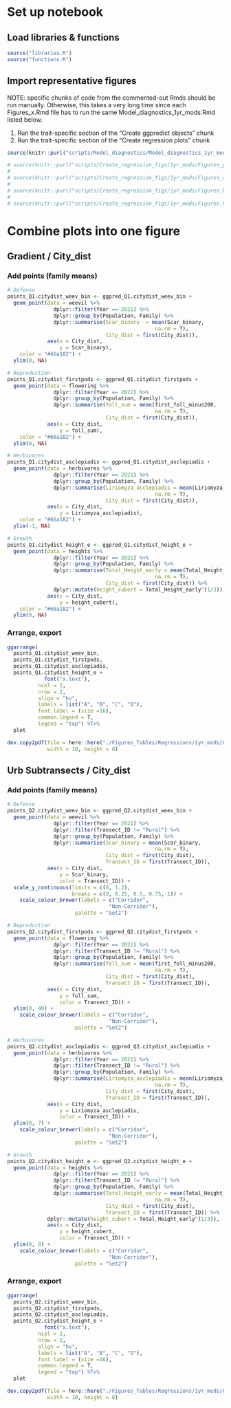 # Set up notebook
## Load libraries & functions
```r
source("libraries.R")
source("functions.R")
```

## Import representative figures
NOTE: specific chunks of code from the commented-out Rmds should be run manually. Otherwise, this takes a very long time since each Figures_x.Rmd file has to run the same Model_diagnostics_1yr_mods.Rmd listed below.

1. Run the trait-specific section of the "Create ggpredict objects" chunk
2. Run the trait-specific section of the "Create regression plots" chunk 
```r
source(knitr::purl("scripts/Model_diagnostics/Model_diagnostics_1yr_mods.Rmd", quiet=TRUE))

# source(knitr::purl("scripts/Create_regression_figs/1yr_mods/Figures_growth.Rmd", quiet=TRUE))
# 
# source(knitr::purl("scripts/Create_regression_figs/1yr_mods/Figures_defense.Rmd", quiet=TRUE))
# 
# source(knitr::purl("scripts/Create_regression_figs/1yr_mods/Figures_Reproductive.Rmd", quiet=TRUE))
# 
# source(knitr::purl("scripts/Create_regression_figs/1yr_mods/Figures_herbivores_2021.Rmd", quiet=TRUE))
```

# Combine plots into one figure
## Gradient / City_dist
### Add points (family means)
```r
# Defense
points_Q1.citydist_weev_bin <- ggpred_Q1.citydist_weev_bin +
  geom_point(data = weevil %>%
               dplyr::filter(Year == 2021) %>%
               dplyr::group_by(Population, Family) %>%
               dplyr::summarise(Scar_binary  = mean(Scar_binary,
                                                na.rm = T),
                                City_dist = first(City_dist)),
             aes(x = City_dist,
                 y = Scar_binary),
    color = "#66a182") +
  ylim(0, NA)

# Reproduction
points_Q1.citydist_firstpods <- ggpred_Q1.citydist_firstpods +
  geom_point(data = flowering %>%
               dplyr::filter(Year == 2022) %>%
               dplyr::group_by(Population, Family) %>%
               dplyr::summarise(foll_sum = mean(first_foll_minus200,
                                                na.rm = T),
                                City_dist = first(City_dist)),
             aes(x = City_dist,
                 y = foll_sum),
    color = "#66a182") +
  ylim(0, NA)

# Herbivores
points_Q1.citydist_asclepiadis <- ggpred_Q1.citydist_asclepiadis +
  geom_point(data = herbivores %>%
               dplyr::filter(Year == 2021) %>%
               dplyr::group_by(Population, Family) %>%
               dplyr::summarise(Liriomyza_asclepiadis = mean(Liriomyza_asclepiadis,
                                                na.rm = T),
                                City_dist = first(City_dist)),
             aes(x = City_dist,
                 y = Liriomyza_asclepiadis),
    color = "#66a182") +
  ylim(-1, NA)

# Growth
points_Q1.citydist_height_e <- ggpred_Q1.citydist_height_e +
  geom_point(data = heights %>%
               dplyr::filter(Year == 2021) %>%
               dplyr::group_by(Population, Family) %>%
               dplyr::summarise(Total_Height_early = mean(Total_Height_early,
                                                na.rm = T),
                                City_dist = first(City_dist)) %>%
               dplyr::mutate(height_cubert = Total_Height_early^(1/3)),
             aes(x = City_dist,
                 y = height_cubert),
    color = "#66a182") +
  ylim(0, NA)

```

### Arrange, export
```r
ggarrange(
  points_Q1.citydist_weev_bin, 
  points_Q1.citydist_firstpods,
  points_Q1.citydist_asclepiadis,
  points_Q1.citydist_height_e +
            font("x.text"),
          ncol = 2,
          nrow = 2,
          align = "hv",
          labels = list("A", "B", "C", "D"),
          font.label = (size =16),
          common.legend = T,
          legend = "top") %T>%
  plot

dev.copy2pdf(file = here::here("./Figures_Tables/Regressions/1yr_mods/Q1_grad_citydist_representative_panels.pdf"),
             width = 10, height = 8)
```


## Urb Subtransects / City_dist
### Add points (family means)
```r
# Defense
points_Q2.citydist_weev_bin <- ggpred_Q2.citydist_weev_bin +
  geom_point(data = weevil %>%
               dplyr::filter(Year == 2021) %>%
               dplyr::filter(Transect_ID != "Rural") %>%
               dplyr::group_by(Population, Family) %>%
               dplyr::summarise(Scar_binary = mean(Scar_binary,
                                                na.rm = T),
                                City_dist = first(City_dist),
                                Transect_ID = first(Transect_ID)),
             aes(x = City_dist,
                 y = Scar_binary,
                 color = Transect_ID)) +
  scale_y_continuous(limits = c(0, 1.2),
                     breaks = c(0, 0.25, 0.5, 0.75, 1)) +
    scale_colour_brewer(labels = c("Corridor",
                                 "Non-Corridor"),
                      palette = "Set2")

# Reproduction
points_Q2.citydist_firstpods <- ggpred_Q2.citydist_firstpods +
  geom_point(data = flowering %>%
               dplyr::filter(Year == 2022) %>%
               dplyr::filter(Transect_ID != "Rural") %>%
               dplyr::group_by(Population, Family) %>%
               dplyr::summarise(foll_sum = mean(first_foll_minus200,
                                                na.rm = T),
                                City_dist = first(City_dist),
                                Transect_ID = first(Transect_ID)),
             aes(x = City_dist,
                 y = foll_sum,
                 color = Transect_ID)) +
  ylim(0, 40) +
    scale_colour_brewer(labels = c("Corridor",
                                 "Non-Corridor"),
                      palette = "Set2")

# Herbivores
points_Q2.citydist_asclepiadis <- ggpred_Q2.citydist_asclepiadis +
  geom_point(data = herbivores %>%
               dplyr::filter(Year == 2021) %>%
               dplyr::filter(Transect_ID != "Rural") %>%
               dplyr::group_by(Population, Family) %>%
               dplyr::summarise(Liriomyza_asclepiadis = mean(Liriomyza_asclepiadis,
                                                na.rm = T),
                                City_dist = first(City_dist),
                                Transect_ID = first(Transect_ID)),
             aes(x = City_dist,
                 y = Liriomyza_asclepiadis,
                 color = Transect_ID)) +
  ylim(0, 7) +
    scale_colour_brewer(labels = c("Corridor",
                                 "Non-Corridor"),
                      palette = "Set2")

# Growth
points_Q2.citydist_height_e <- ggpred_Q2.citydist_height_e +
  geom_point(data = heights %>%
               dplyr::filter(Year == 2021) %>%
               dplyr::filter(Transect_ID != "Rural") %>%
               dplyr::group_by(Population, Family) %>%
               dplyr::summarise(Total_Height_early = mean(Total_Height_early,
                                                na.rm = T),
                                City_dist = first(City_dist),
                                Transect_ID = first(Transect_ID)) %>%
             dplyr::mutate(height_cubert = Total_Height_early^(1/3)),
             aes(x = City_dist,
                 y = height_cubert,
                 color = Transect_ID)) +
  ylim(0, 8) +
    scale_colour_brewer(labels = c("Corridor",
                                 "Non-Corridor"),
                      palette = "Set2")

```


### Arrange, export
```r
ggarrange(
  points_Q2.citydist_weev_bin, 
  points_Q2.citydist_firstpods, 
  points_Q2.citydist_asclepiadis,
  points_Q2.citydist_height_e +
            font("x.text"),
          ncol = 2,
          nrow = 2,
          align = "hv",
          labels = list("A", "B", "C", "D"),
          font.label = (size =16),
          common.legend = T,
          legend = "top") %T>%
  plot

dev.copy2pdf(file = here::here("./Figures_Tables/Regressions/1yr_mods/Q2_urbsubs_citydist_representative_panels.pdf"),
             width = 10, height = 8)
```